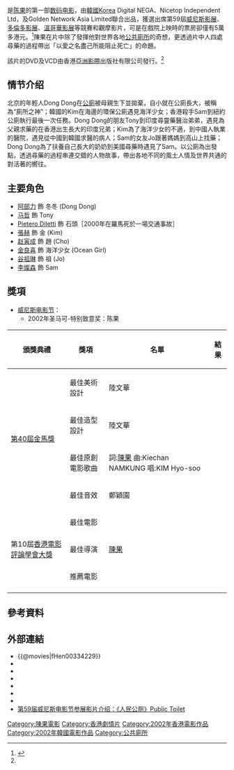 {{Infobox Film
|片名          = 人民公廁
|電影原名      = {{lang|ko|화장실，어디예요？}}<br />''{{lang|en|Public Toilet}}''
|圖像          = Public_Toilet_poster.jpg
|圖像說明      = 
|導演          = [[陳果|陳果]]
|監製          = 楊紫明、黃嘉莉
|製片          = 
|編劇          = [[陳果|陳果]]、林紀陶
|劇本          = 
|故事          = 
|原著          = 
|旁白          = 
|統籌          = 
|主演          = [[阿部力|阿部力]]<br />[[马哲|马哲]]<br />[[李燦森|李燦森]]<br />[[谷祖琳|谷祖琳]]<br />[[張赫_(韓國)|張赫]]
|分級          = {{HK}}：II B
|片尾曲        = 〈我還年輕〉／Hyo-soo Kim
|配樂          = 曹承佑
|攝影          = 鍾有添、[[林華全|林華全]]
|剪輯          = 田十八
|製片商        = {{lang|en|Korea Digital NEGA}}<br />{{lang|en|Nicetop Independent Ltd}}<br />{{lang|en|Golden Network Asia Limited}}
|發行商        = 
|上映日期      = {{KOR}}：{{film date|2002|11|29}}<br />{{HK}}：{{start date|2003|8|7}}
|發行日期      = 
|片長          = 110 分鐘
|產地          = {{香港電影產地}}<br />{{KOR}}
|語言          = 粤语、韓語
|官方網站      = 
|預算          = 
|票房          = 
|前集          = 
|續集          = 
|amg_id      = 1:275597
|imdb_id     = tt0334229
}}
{{engname|《人民公廁》|''Public Toilet''}}是[[陈果_(导演)|陈果]]的第一部[[数码电影|数码电影]]，由[[韓國|韓國]]Korea Digital NEGA、Nicetop Independent Ltd，及Golden Network Asia Limited聯合出品，獲選出席第59屆[[威尼斯影展|威尼斯影展]]、[[多倫多影展|多倫多影展]]、[[溫哥華影展|溫哥華影展]]等競賽和觀摩影片，可是在戲院上映時的票房卻僅有5萬多港元。<ref name=lcsd>{{Cite web|date=|url=http://www.lcsd.gov.hk/CE/CulturalService/HKFA/hip/index.html|title=香港電影資料館的網上目錄查詢|publisher=|accessdate=|archive-date=2008-01-17|archive-url=https://web.archive.org/web/20080117092431/http://www.lcsd.gov.hk/CE/CulturalService/HKFA/hip/index.html|dead-url=yes}}</ref>陳果在片中除了發揮他對世界各地[[公共廁所|公共廁所]]的奇想，更透過片中人四處尋藥的過程帶出「以愛之名盡己所能阻止死亡」的命題。

該片的DVD及VCD由香港[[亞洲影帶|亞洲影帶]]出版社有限公司發行。<ref name="lcsd"/>

== 情节介绍 ==

北京的年輕人Dong Dong在[[公廁|公廁]]被母親生下並拋棄，自小就在公廁長大，被稱為“廁所之神”；韓國的Kim在海邊的環保公廁遇見海洋少女；香港殺手Sam到紐約公廁執行最後一次任務。Dong Dong的朋友Tony到印度尋靈藥醫治弟弟，遇見為父親求藥的在香港出生長大的印度兄弟；Kim為了海洋少女的不適，到中國人執業的醫院，遇見從中國到韓國求醫的病人；Sam的女友Jo跟著媽媽到高山上找藥；Dong Dong為了扶養自己長大的奶奶到美國尋藥時遇見了Sam。以公廁為出發點，透過尋藥的過程串連交錯的人物故事，帶出各地不同的風土人情及世界共通的對活著的嚮往。


== 主要角色 ==
* [[阿部力|阿部力]] 飾 冬冬 (Dong Dong)
* [[马哲|马哲]] 飾 Tony
* [[Pietero_Diletti|Pietero Diletti]] 飾 石頭［2000年在羅馬死於一場交通事故］
* [[張赫_(韓國)|張赫]] 飾 金 (Kim)
* [[赵寅成|赵寅成]] 飾 趙 (Cho)
* [[金良喜|金良喜]] 飾 海洋少女 (Ocean Girl)
* [[谷祖琳|谷祖琳]] 飾 祖 (Jo)
* [[李燦森|李燦森]] 飾 Sam

== 獎項 ==
*[[威尼斯电影节|威尼斯电影节]]：
**2002年圣马可-特别致意奖：陈果
{|class="wikitable"
!頒獎典禮!!獎項!!名單!!結果
|-
| rowspan="4" |[[第40屆金馬獎|第40屆金馬獎]]||最佳美術設計||陸文華||{{nom}}
|-
|最佳造型設計
|陸文華
|{{nom}}
|-
|最佳原創電影歌曲
|詞:[[陳果|陳果]] 曲:Kiechan NAMKUNG 唱:KIM Hyo-soo
|{{nom}}
|-
|最佳音效
|鄭穎園
|{{nom}}
|-
| rowspan="3" |第10屆[[香港電影評論學會大獎|香港電影評論學會大獎]]
|最佳電影
|
|{{nom}}
|-
|最佳導演
|[[陳果|陳果]]
|{{nom}}
|-
|推薦電影
|
|{{won}}
|-
|}

== 參考資料 ==
<div class="references-small">
<references/>
</div>

== 外部連結 ==
*{{@movies|fHen00334229}}
*{{hkmdb title|10679}}
*{{Mtime|11638}}
*{{douban}}
*{{rotten-tomatoes|hwajangshil-eodieyo-public-toilet}}
*{{Amg movie|275597}}
*{{imdb title|0334229}}
* [http://ent.163.com/edit/020902/020902_132324.html 第59届威尼斯电影节参展影片介绍：《人民公厕》Public Toilet] {{Wayback|url=http://ent.163.com/edit/020902/020902_132324.html |date=20171219052356 }}

{{陳果}}
[[Category:陳果電影|Category:陳果電影]]
[[Category:香港劇情片|Category:香港劇情片]]
[[Category:2002年香港電影作品|Category:2002年香港電影作品]]
[[Category:2002年韓國電影作品|Category:2002年韓國電影作品]]
[[Category:公共廁所|Category:公共廁所]]